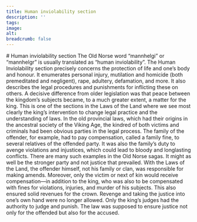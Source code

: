 ```yaml
---
title: Human inviolability section
description: ''
tags:
image: 
alt: 
breadcrumb: false
---
```



<SitatHero 
    title= 'From the Human inviolability section'
    ingress='“… the laws punish …”'  
    footer='Human Inviolability section, chapter 17'
/>

<Spacer height={12} />

<Container>
    # Human inviolability section
    <SubMenuCards items={sections.items} columns={3} gap={10} />
</Container>

<Work id="ubb-diplom-0130" />

<Container stil="firstletter text-left text-xl" margin={0}>
    The Old Norse word “mannhelgi” or “mannhelgr” is usually translated as “human inviolability”. The Human Inviolability section precisely concerns the protection of life and one’s body and honour. It enumerates personal injury, mutilation and homicide (both premeditated and negligent), rape, adultery, defamation, and more. It also describes the legal procedures and punishments for inflicting these on others. A decisive difference from older legislation was that peace between the kingdom’s subjects became, to a much greater extent, a matter for the king. This is one of the sections in the Laws of the Land where we see most clearly the king’s intervention to change legal practice and the understanding of laws. In the old provincial laws, which had their origins in the ancestral society of the Viking Age, the kindred of both victims and criminals had been obvious parties in the legal process. The family of the offender, for example, had to pay compensation, called a family fine, to several relatives of the offended party. It was also the family’s duty to avenge violations and injustices, which could lead to bloody and longlasting conflicts. There are many such examples in the Old Norse sagas. It might as well be the stronger party and not justice that prevailed. With the Laws of the Land, the offender himself, not his family or clan, was responsible for making amends. Moreover, only the victim or next of kin would receive compensation—in addition to the king, who was also to be compensated with fines for violations, injuries, and murder of his subjects. This also ensured solid revenues for the crown. Revenge and taking the justice into one’s own hand were no longer allowed. Only the king’s judges had the authority to judge and punish. The law was supposed to ensure justice not only for the offended but also for the accused.
</Container>

